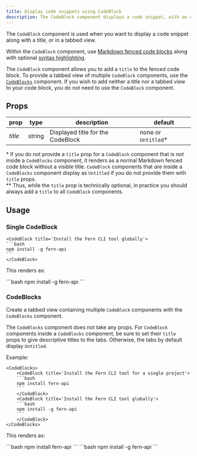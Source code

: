 ```yaml
---
title: Display code snippets using CodeBlock
description: The CodeBlock component displays a code snippet, with an optional title and language. Use the CodeBlocks component to show multiple snippets in a tabbed view. 
---
```


The `CodeBlock` component is used when you want to display a code snippet along with a title, or in a tabbed view. 

Within the `CodeBlock` component, use [Markdown fenced code blocks](https://www.markdownguide.org/extended-syntax/#fenced-code-blocks) along with optional [syntax highlighting](https://www.markdownguide.org/extended-syntax/#syntax-highlighting).

The `CodeBlock` component allows you to add a `title` to the fenced code block. To provide a tabbed view of multiple `CodeBlock` components, use the [`CodeBlocks`](#codeblocks) component. If you wish to add neither a title nor a tabbed view to your code block, you do not need to use the `CodeBlock` component.

## Props

| prop       | type   | description                             | default             | 
|------------|--------|-----------------------------------------|---------------------|
| *title*    | string | Displayed title for the CodeBlock       | none or `Untitled`* |

\* If you do not provide a `title` prop for a `CodeBlock` component that is *not* inside a `CodeBlocks` component, it renders as a normal Markdown fenced code block without a visible title. `CodeBlock` components that *are* inside a `CodeBlocks` component display as `Untitled` if you do not provide them with `title` props.<br />
\*\* Thus, while the `title` prop is technically optional, in practice you should always add a `title` to all `CodeBlock` components.

## Usage

### Single CodeBlock

````mdx
<CodeBlock title='Install the Fern CLI tool globally'>
```bash
npm install -g fern-api
```
</CodeBlock>
````

This renders as:

<CodeBlock title='Install the Fern CLI tool globally'>
```bash
npm install -g fern-api
```
</CodeBlock>

### CodeBlocks

Create a tabbed view containing multiple `CodeBlock` components with the `CodeBlocks` component.

<Note>The `CodeBlocks` component does not take any props. For `CodeBlock` components inside a `CodeBlocks` component, be sure to set their `title` props to give descriptive titles to the tabs. Otherwise, the tabs by default display `Untitled`.</Note>

Example:

````mdx
<CodeBlocks>
    <CodeBlock title='Install the Fern CLI tool for a single project'>
    ```bash
    npm install fern-api
    ```
    </CodeBlock>
    <CodeBlock title='Install the Fern CLI tool globally'>
    ```bash
    npm install -g fern-api
    ```
    </CodeBlock>
</CodeBlocks>
````

This renders as:

<CodeBlocks>
    <CodeBlock title='Install the Fern CLI tool for a single project'>
    ```bash
    npm install fern-api
    ```
    </CodeBlock>
    <CodeBlock title='Install the Fern CLI tool globally'>
    ```bash
    npm install -g fern-api
    ```
    </CodeBlock>
</CodeBlocks>
